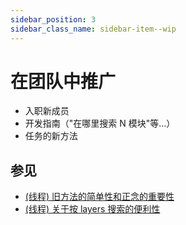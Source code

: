 ```yaml
---
sidebar_position: 3
sidebar_class_name: sidebar-item--wip
---
```



# 在团队中推广

<WIP ticket="182" />

- 入职新成员
- 开发指南（"在哪里搜索 N 模块"等...）
- 任务的新方法

## 参见
- [(线程) 旧方法的简单性和正念的重要性](https://t.me/feature_sliced/3360)
- [(线程) 关于按 layers 搜索的便利性](https://t.me/feature_sliced/1918)